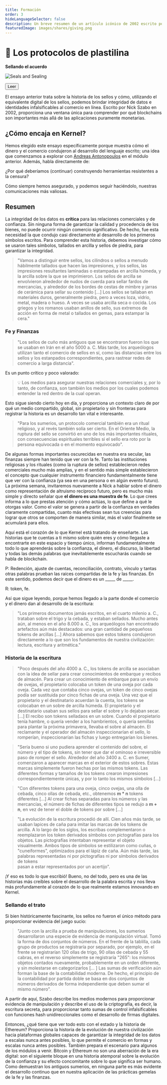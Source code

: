 ```yaml
---
title: Formación
order: 3
hideLanguageSelector: false
description: Un breve resumen de un artículo icónico de 2002 escrito por Nick Szabo sobre la historia de los sellos y la integridad de los datos, directamente aplicable a cómo entendemos el valor de Blochain a día de hoy. 
featuredImage: images/shares/giving.png
---
```


# 🤝 Los protocolos de plastilina

<InfoBlock>

<Box>

**Sellando el acuerdo**

![Seals and Sealing](/images/mod1-img/indusseals.gif)

<Aligner center>
<Button to="https://nakamotoinstitute.org/the-playdough-protocols/">
    Leer
</Button>
</Aligner>

</Box>

</InfoBlock>

El ensayo anterior trata sobre la historia de los sellos y cómo, utilizando el equivalente digital de los sellos, 
podemos brindar integridad de datos e identidades infalsificables al comercio en línea. Escrito por Nick Szabo 
en 2002, proporciona una ventana única para comprender por qué blockchains son importantes más allá 
de las aplicaciones puramente monetarias.

## ¿Cómo encaja en Kernel?

Hemos elegido este ensayo específicamente porque muestra cómo el dinero y el comercio condujeron 
al desarrollo del lenguaje escrito; una idea que comenzamos a explorar con 
[Andreas Antonopoulos](/learn/module-0/money-language) en el módulo anterior. Además, 
habla directamente de:

<Process>

¿Por qué deberíamos (continuar) construyendo herramientas resistentes a la censura?

Cómo siempre hemos asegurado, y podemos seguir haciéndolo, nuestras comunicaciones más valiosas.

</Process>

## Resumen

La integridad de los datos es **crítica** para las relaciones comerciales y de confianza. Sin ninguna forma de garantizar 
la calidad y procedencia de los bienes, no puede ocurrir ningún comercio significativo. De hecho, fue esta necesidad la que condujo casi directamente al desarrollo de los primeros símbolos escritos. Para comprender esta historia, debemos investigar cómo se usaron tales símbolos, tallados en arcilla y sellos de piedra, para garantizar la integridad.

> "Vamos a distinguir entre sellos, los cilindros o sellos a menudo hábilmente tallados que hacen las 
impresiones, y los sellos, las impresiones resultantes laminadas o estampadas en arcilla húmeda, y la arcilla 
sobre la que se imprimieron. Los sellos de arcilla se envolvieron alrededor de nudos de cuerda para sellar fardos de mercancías, 
y alrededor de los bordes de cestas de mimbre y jarras de cerámica para sellar su contenido [...] Los sellos se 
tallaban en materiales duros, generalmente piedra, pero a veces loza, vidrio, metal, madera o hueso. 
A veces se usaba arcilla seca o cocida. Los griegos y los romanos usaban anillos de sello, sus 
extremos de acción en forma de metal o tallados en gemas, para estampar la cera."

### Fe y Finanzas

> "Los sellos de cuño más antiguos que se encontraron fueron los que se usaban en Irán en el año 5000 a. C. Más tarde, los arqueólogos utilizan
tanto el comercio de sellos en sí, como las distancias entre los sellos y los estanpados correspondientes, para rastrear redes de comercio a larga distancia".

Es un punto crítico y poco valorado: 

> 💡 Los medios para asegurar nuestras relaciones comerciales y, por lo tanto, de confianza, son también los medios por los cuales podemos entender la red dentro de la cual operan.  

Esto sigue siendo cierto hoy en día, y proporciona un contexto claro de por qué un medio compartido, global, sin propietario y sin fronteras para registrar la historia es un desarrollo tan vital e interesante.

> "Para los sumerios, un protocolo comercial también era un ritual religioso, y al revés también solía 
ser cierto. En el Oriente Medio, la ruptura del sello se convirtió en uno de los más importantes rituales, 
con consecuencias espirituales terribles si el sello era roto por la persona equivocada o en el momento equivocado".

De algunas formas importantes oscurecidas en nuestra era secular, las finanzas siempre han tenido que ver con la fe. Tanto las instituciones religiosas y los rituales (como la ruptura de sellos) establecieron redes comerciales mucho más amplias, y en el sentido más simple establecieron el concepto que cualquier instrumento financiero fundamentalmente tiene que ver con la confianza (ya sea en una persona o en algún evento futuro). La próxima semana, invitaremos nuevamente a Nick a hablar sobre el dinero como representación de altruismo recíproco futuro, pero es mucho más simple y directo señalar que **el dinero es una muestra de fe**. Lo que crees informa a lo que prestas atención y cómo actúas, lo que define a qué le otorgas valor. Como el valor se genera a partir de la confianza en verdades claramente compartidas, cuanto más efectivas sean tus creencias para lograr que otros se comporten de manera similar, más el valor finalmente se acumulará para ellos.

Aquí está el corazón de lo que Kernel está tratando de enseñarte. Las historias que te cuentas a ti mismo sobre quién eres y cómo llegaste a encontrarte en este espacio y tiempo único, informan fundamentalmente todo lo que aprenderás sobre la confianza, el dinero, el discurso, la libertad y todas las demás palabras que inevitablemente escucharás cuando se habla de blockchain.

<Flash>

<Card>

P: Redención, ajuste de cuentas, reconciliación, contrato, vínculo y tantas otras palabras prueban las raíces compartidas de la fe y las finanzas. En este sentido, podemos decir que el dinero es un \_\_\_\_\_ de \_\_\_\_\_.

R: token, fe.

</Card>

</Flash>

Así que sigue leyendo, porque hemos llegado a la parte donde el comercio y el dinero dan al desarrollo de la escritura:

> "Los primeros documentos jamás escritos, en el cuarto milenio a. C., trataban sobre el trigo y la cebada, 
y estaban sellados. Mucho antes aún, al menos en el año 8.000 a. C., los arqueólogos han encontrado 
artefactos aún más destacados: una gran cantidad de pequeñoss tokens de arcillas [...] Ahora sabemos que estos 
tokens condujeron directamente a lo que son los fundamentos de nuestra civilización: lectura, escritura y aritmética."

### Historia de la escritura

> "Poco después del año 4000 a. C., los tokens de arcilla se asociaban con la idea de sellar para crear 
conocimientos de embarque y recibos de almacén. Para crear un conocimiento de embarque para un envío de ovejas, 
el propietario colocaba un token de una oveja por cada oveja. Cada vez que contaba cinco ovejas, un token de cinco ovejas 
podía ser sustituida por cinco fichas de una oveja. Una vez que el propietario y el destinatario acuerdan 
la cuenta, los tokens se colocaban en un sobre de arcilla húmeda. El propietario y el destinatario usaban
sus sellos para sellar el sobre y lo dejaban secar. [...] El recibo son tokens selladaos en un 
sobre. Cuando el propietario tenía hambre, o quería vender a los hambrientos, o quería semillas para 
plantar la próxima primavera, llevaba el sobre al almacén. El reclamante y el operador del almacén 
inspeccionarían el sello, lo romperían, inspeccionarían las fichas y luego entregarían los bienes. 

> "Sería bueno si uno pudiera aprender el contenido del sobre, el número y el tipo de 
tokens, sin tener que dar el ominoso e irreversible paso de romper el sello. Alrededor 
del año 3400 a. C. en Sumer, comenzaron a aparecer marcas en el exterior de estos sobres. Estas marcas 
simplemente fueron hechas por las mismos tokens. Las diferentes formas y tamaños de los tokens crearon 
impresiones correspondientemente únicas, y por lo tanto los mismos símbolos [...]

> "Con diferentes tokens para una oveja, cinco ovejas, una olla de cebada, cinco ollas de cebada, 
etc., obtenemos **m * n** tokens diferentes [...] Al crear fichas separadas para los números 
y las mercancías, el número de fichas de diferentes tipos se redujo a **m + n**, en vez de tener 
el doble de tokens por sobre [...]

> "La evolución de la escritura procedió de allí. Cien años más tarde, se usaban lapices de caña 
para imitar las marcas de los tokens de arcilla. A lo largo de los siglos, los escribas complementaron o reemplazaron 
los token derivados símbolos con pictografías para los objetos. Las pictografías intentaban representar el 
objeto visualmente. Ambos tipos de símbolos se estilizaron como cuñas, o "cuneiformes", optimizados para el lápiz 
de caña. Aún más tarde, las palabras representadas ni por pictografías ni por símbolos derivados de tokens    
pasan a estar representados por un acertijo".

¡Y eso es todo lo que escribió! Bueno, no del todo, pero es una de las historias más creíbles sobre 
el desarrollo de la palabra escrita y nos lleva más profundamente al corazón de lo que realmente 
estamos innovando en Kernel.

### Sellando el trato

Si bien históricamente fascinante, los sellos no fueron el único método para proporcionar evidencia del juego sucio:

> "Junto con la arcilla a prueba de manipulaciones, los sumerios desarrollaron una especie de evidencia de 
manipulación virtual. Tomó la forma de dos conjuntos de números. En el frente de la tablilla, cada grupo de productos se 
registraría por separado, por ejemplo, en el frente se registrarían 120 ollas de trigo, 90 
ollas de cebada y 55 cabras, en el reverso simplemente se registraría "265": los mismos objetos 
contados nuevamente, probablemente en un orden diferente, y sin molestarse en categorizarlos [... ] 
Las sumas de verificación aún forman la base de la contabilidad moderna. De hecho, el principio de la contabilidad 
por partida doble se basa en dos conjuntos de números derivados de forma independiente que deben sumar el mismo número".

A partir de aquí, Szabo describe los medios modernos para proporcionar evidencia de manipulación y describe el uso 
de la criptografía, es decir, la escritura secreta, para proporcionar tanto sumas de control infalsificables 
con funciones hash unidireccionales como el desarrollo de firmas digitales. 

Entonces, ¿qué tiene que ver todo esto con el estado y la historia de Ethereum? Proporciona 
la historia de la evolución de nuestra civilización hacia plataformas globales capaces 
de garantizar la integridad de los datos a escalas nunca antes posibles, lo que permite el comercio en formas y escalas nunca antes posibles. También prepara el escenario para algunos de los módulos a venir. Bitcoin 
y Ethereum no son una aberración de la era digital: son el siguiente bloque en una historia 
atemporal sobre la evolución de la confianza y su efecto concomitante sobre lo que significa ser
humano. Como demuestran los antiguos sumerios, en ninguna parte es más evidente el desarrollo continuo 
que en nuestra aplicación de las prácticas gemelas de la fe y las finanzas.